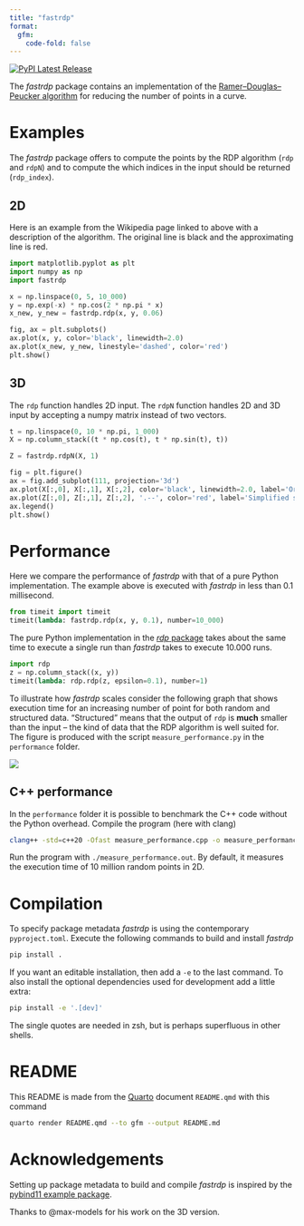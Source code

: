 ```yaml
---
title: "fastrdp"
format: 
  gfm:
    code-fold: false
---
```


<a href="https://pypi.org/project/fastrdp/">
  <img src="https://img.shields.io/pypi/v/fastrdp" alt="PyPI Latest Release"/>
</a>


The *fastrdp* package contains an implementation of the [Ramer–Douglas–Peucker algorithm](https://en.wikipedia.org/wiki/Ramer%E2%80%93Douglas%E2%80%93Peucker_algorithm) for reducing the number of points in a curve.


# Examples

The *fastrdp* package offers to compute the points by the RDP algorithm (`rdp` and `rdpN`) and to compute the which indices in the input should be returned (`rdp_index`).


## 2D

Here is an example from the Wikipedia page linked to above with a description of the algorithm.
The original line is black and the approximating line is red.

```python
import matplotlib.pyplot as plt
import numpy as np
import fastrdp

x = np.linspace(0, 5, 10_000)
y = np.exp(-x) * np.cos(2 * np.pi * x)
x_new, y_new = fastrdp.rdp(x, y, 0.06)

fig, ax = plt.subplots()
ax.plot(x, y, color='black', linewidth=2.0)
ax.plot(x_new, y_new, linestyle='dashed', color='red')
plt.show()
```


## 3D

The `rdp` function handles 2D input. The `rdpN` function handles 2D and 3D input by accepting a numpy matrix instead of two vectors.

```python
t = np.linspace(0, 10 * np.pi, 1_000)
X = np.column_stack((t * np.cos(t), t * np.sin(t), t))

Z = fastrdp.rdpN(X, 1)

fig = plt.figure()
ax = fig.add_subplot(111, projection='3d')
ax.plot(X[:,0], X[:,1], X[:,2], color='black', linewidth=2.0, label='Original spiral')
ax.plot(Z[:,0], Z[:,1], Z[:,2], '.--', color='red', label='Simplified spiral')
ax.legend()
plt.show()
```


# Performance

Here we compare the performance of *fastrdp* with that of a pure Python implementation.
The example above is executed with *fastrdp* in less than 0.1 millisecond.

```python
from timeit import timeit
timeit(lambda: fastrdp.rdp(x, y, 0.1), number=10_000)
```

The pure Python implementation in the [*rdp* package](https://pypi.org/project/rdp) takes about the same time to execute a single run than *fastrdp* takes to execute 10.000 runs.

```python
import rdp
z = np.column_stack((x, y))
timeit(lambda: rdp.rdp(z, epsilon=0.1), number=1)
```


To illustrate how *fastrdp* scales consider the following graph that shows execution time for an increasing number of point for both random and structured data. 
"Structured" means that the output of `rdp` is **much** smaller than the input -- the kind of data that the RDP algorithm is well suited for.
The figure is produced with the script `measure_performance.py` in the `performance` folder.

![](performance/performance.png)


## C++ performance

In the `performance` folder it is possible to benchmark the C++ code without the Python overhead.
Compile the program (here with clang)

```bash
clang++ -std=c++20 -Ofast measure_performance.cpp -o measure_performance.out
```

Run the program with `./measure_performance.out`. By default, it measures the execution time of 10 million random points in 2D.


# Compilation

To specify package metadata *fastrdp* is using the contemporary `pyproject.toml`.
Execute the following commands to build and install *fastrdp*

```bash
pip install .
```

If you want an editable installation, then add a `-e` to the last command.
To also install the optional dependencies used for development add a little extra:

```bash
pip install -e '.[dev]'
```

The single quotes are needed in zsh, but is perhaps superfluous in other shells.


# README

This README is made from the [Quarto](https://quarto.org) document `README.qmd` with this command

```bash
quarto render README.qmd --to gfm --output README.md
```



# Acknowledgements

Setting up package metadata to build and compile *fastrdp* is inspired by the [pybind11 example package](https://github.com/pybind/python_example).

Thanks to @max-models for his work on the 3D version.
